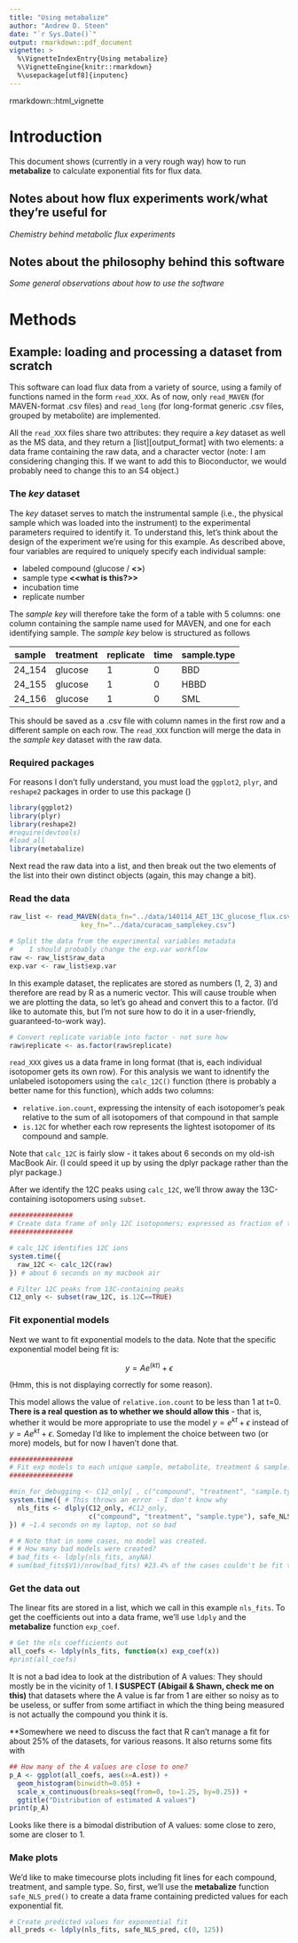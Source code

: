 ```yaml
---
title: "Using metabalize"
author: "Andrew D. Steen"
date: "`r Sys.Date()`"
output: rmarkdown::pdf_document
vignette: >
  %\VignetteIndexEntry{Using metabalize}
  %\VignetteEngine{knitr::rmarkdown}
  %\usepackage[utf8]{inputenc}
---
```


rmarkdown::html_vignette

# Introduction
This document shows (currently in a very rough way) how to run **metabalize** to calculate exponential fits for flux data.

## Notes about how flux experiments work/what they're useful for

_Chemistry behind metabolic flux experiments_

## Notes about the philosophy behind this software

_Some general observations about how to use the software_

# Methods

## Example: loading and processing a dataset from scratch

This software can load flux data from a variety of source, using a family of functions named in the form `read_XXX`. As of now, only `read_MAVEN` (for MAVEN-format .csv files) and `read_long` (for long-format generic .csv files, grouped by metabolite) are implemented.

All the `read_XXX` files share two attributes: they require a _key_ dataset as well as the MS data, and they return a [list][output_format] with two elements: a data frame containing the raw data, and a character vector (note: I am considering changing this. If we want to add this to Bioconductor, we would probably need to change this to an S4 object.)

### The _key_ dataset
The _key_ dataset serves to match the instrumental sample (i.e., the physical sample which was loaded into the instrument) to the experimental parameters required to identify it. To understand this, let's think about the design of the experiment we're using for this example. As described above, four variables are required to uniquely specify each individual sample:

* labeled compound (glucose / **<<whatever else>>**)
* sample type **<<what is this?>>**
* incubation time
* replicate number

The _sample key_ will therefore take the form of a table with 5 columns: one column containing the sample name used for MAVEN, and one for each identifying sample. The _sample key_ below is structured as follows

sample | treatment | replicate | time |sample.type
-------|-----------|-----------|------|-----------
24_154 | glucose   | 1         | 0    | BBD
24_155 | glucose   | 1         | 0    | HBBD
24_156 | glucose   | 1         | 0    | SML

This should be saved as a .csv file with  column names in the first row and a different sample on each row. The `read_XXX` function will merge the data in the _sample key_ dataset with the raw data. 

### Required packages

For reasons I don't fully understand, you must load the `ggplot2`, `plyr`, and `reshape2` packages in order to use this package ()

```r
library(ggplot2)
library(plyr)
library(reshape2)
#require(devtools)
#load_all
library(metabalize)
```

Next read the raw data into a list, and then break out the two elements of the list into their own distinct objects (again, this may change a bit). 

### Read the data

```r
raw_list <- read_MAVEN(data_fn="../data/140114_AET_13C_glucose_flux.csv",
                  key_fn="../data/curacao_samplekey.csv")

# Split the data from the experimental variables metadata
#    I should probably change the exp.var workflow
raw <- raw_list$raw_data
exp.var <- raw_list$exp.var
```

In this example dataset, the replicates are stored as numbers (1, 2, 3) and therefore are read by R as a numeric vector. This will cause trouble when we are plotting the data, so let's go ahead and convert this to a factor. (I'd like to automate this, but I'm not sure how to do it in a user-friendly, guaranteed-to-work way).

```r
# Convert replicate variable into factor - not sure how
raw$replicate <- as.factor(raw$replicate)
```

`read_XXX` gives us a data frame in long format (that is, each individual isotopomer gets its own row). For this analysis we want to idnentify the unlabeled isotopomers using the `calc_12C()` function (there is probably a better name for this function), which adds two columns:

* `relative.ion.count`, expressing the intensity of each isotopomer's peak relative to the sum of all isotopomers of that compound in that sample
* `is.12C` for whether each row represents the lightest isotopomer of its compound and sample.

Note that `calc_12C` is fairly slow - it takes about 6 seconds on my old-ish MacBook Air. (I could speed it up  by using the dplyr package rather than the plyr package.)

After we identify the 12C peaks using `calc_12C`, we'll throw away the 13C-containing isotopomers using `subset`. 

```r
################
# Create data frame of only 12C isotopomers; expressed as fraction of total ions 
################

# calc_12C identifies 12C ions
system.time({
  raw_12C <- calc_12C(raw) 
}) # about 6 seconds on my macbook air

# Filter 12C peaks from 13C-containing peaks
C12_only <- subset(raw_12C, is.12C==TRUE)
```

### Fit exponential models
Next we want to fit exponential models to the data. Note that the specific exponential model being fit is:

$$
y = Ae^(kt) + \epsilon
$$

(Hmm, this is not displaying correctly for some reason). 

This model allows the value of `relative.ion.count` to be less than 1 at t=0. **There is a real question as to whether we should allow this** - that is, whether it would be more appropriate to use the model $y = e^{kt} + \epsilon$ instead of $y=Ae^{kt} + \epsilon$. Someday I'd like to implement the choice between two (or more) models, but for now I haven't done that.

```r
################
# Fit exp models to each unique sample, metabolite, treatment & sample.type
################

#min_for_debugging <- C12_only[ , c("compound", "treatment", "sample.type", "time", "relative.ion.count")]
system.time({ # This throws an error - I don't know why
  nls_fits <- dlply(C12_only, #C12_only,
                    c("compound", "treatment", "sample.type"), safe_NLS, .inform=TRUE)
}) # ~1.4 seconds on my laptop, not so bad

# # Note that in some cases, no model was created. 
# # How many bad models were created?
# bad_fits <- ldply(nls_fits, anyNA)
# sum(bad_fits$V1)/nrow(bad_fits) #23.4% of the cases couldn't be fit to an exponential model
```


### Get the data out

The linear fits are stored in a list, which we call in this example `nls_fits`. To get the coefficients out into a data frame, we'll use `ldply` and the **metabalize** function `exp_coef`.

```r
# Get the nls coefficients out
all_coefs <- ldply(nls_fits, function(x) exp_coef(x))
#print(all_coefs)
```

It is not a bad idea to look at the distribution of A values: They should mostly be in the vicinity of 1. **I SUSPECT (Abigail & Shawn, check me on this)** that datasets where the A value is far from 1 are either so noisy as to be useless, or suffer from some artifiact in which the thing being measured is not actually the compound you think it is. 

**Somewhere we need to discuss the fact that R can't manage a fit for about 25% of the datasets, for various reasons. It also returns some fits with 

```r
## How many of the A values are close to one?
p_A <- ggplot(all_coefs, aes(x=A.est)) + 
  geom_histogram(binwidth=0.05) + 
  scale_x_continuous(breaks=seq(from=0, to=1.25, by=0.25)) +
  ggtitle("Distribution of estimated A values")
print(p_A)
```

Looks like there is a bimodal distribution of A values: some close to zero, some are closer to 1.

### Make plots

We'd like to make timecourse plots including fit lines for each compound, treatment, and sample type. So, first, we'll use the **metabalize** function `safe_NLS_pred()` to create a data frame containing predicted values for each exponential fit.

```r
# Create predicted values for exponential fit
all_preds <- ldply(nls_fits, safe_NLS_pred, c(0, 125))

```

